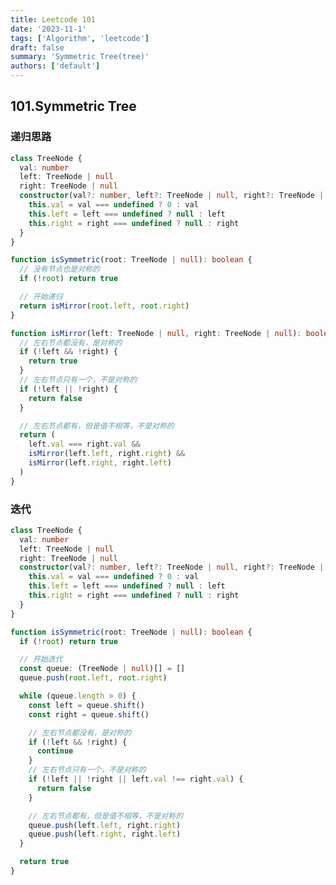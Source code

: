 ```yaml
---
title: Leetcode 101
date: '2023-11-1'
tags: ['Algorithm', 'leetcode']
draft: false
summary: 'Symmetric Tree(tree)'
authors: ['default']
---
```


## 101.Symmetric Tree

### 递归思路

```ts
class TreeNode {
  val: number
  left: TreeNode | null
  right: TreeNode | null
  constructor(val?: number, left?: TreeNode | null, right?: TreeNode | null) {
    this.val = val === undefined ? 0 : val
    this.left = left === undefined ? null : left
    this.right = right === undefined ? null : right
  }
}

function isSymmetric(root: TreeNode | null): boolean {
  // 没有节点也是对称的
  if (!root) return true

  // 开始递归
  return isMirror(root.left, root.right)
}

function isMirror(left: TreeNode | null, right: TreeNode | null): boolean {
  // 左右节点都没有，是对称的
  if (!left && !right) {
    return true
  }
  // 左右节点只有一个，不是对称的
  if (!left || !right) {
    return false
  }

  // 左右节点都有，但是值不相等，不是对称的
  return (
    left.val === right.val &&
    isMirror(left.left, right.right) &&
    isMirror(left.right, right.left)
  )
}
```

### 迭代

```ts
class TreeNode {
  val: number
  left: TreeNode | null
  right: TreeNode | null
  constructor(val?: number, left?: TreeNode | null, right?: TreeNode | null) {
    this.val = val === undefined ? 0 : val
    this.left = left === undefined ? null : left
    this.right = right === undefined ? null : right
  }
}

function isSymmetric(root: TreeNode | null): boolean {
  if (!root) return true

  // 开始迭代
  const queue: (TreeNode | null)[] = []
  queue.push(root.left, root.right)

  while (queue.length > 0) {
    const left = queue.shift()
    const right = queue.shift()

    // 左右节点都没有，是对称的
    if (!left && !right) {
      continue
    }
    // 左右节点只有一个，不是对称的
    if (!left || !right || left.val !== right.val) {
      return false
    }

    // 左右节点都有，但是值不相等，不是对称的
    queue.push(left.left, right.right)
    queue.push(left.right, right.left)
  }

  return true
}
```
